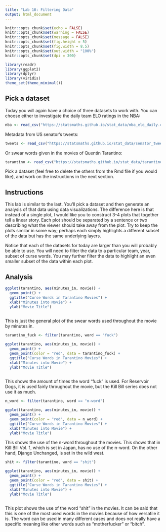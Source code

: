 ---
title: "Lab 10: Filtering Data"
output: html_document
---

```{r setup, include=FALSE}
knitr::opts_chunk$set(echo = FALSE)
knitr::opts_chunk$set(warning = FALSE)
knitr::opts_chunk$set(message = FALSE)
knitr::opts_chunk$set(fig.height = 5)
knitr::opts_chunk$set(fig.width = 8.5)
knitr::opts_chunk$set(out.width = "100%")
knitr::opts_chunk$set(dpi = 300)

library(readr)
library(ggplot2)
library(dplyr)
library(viridis)
theme_set(theme_minimal())
```

## Pick a dataset

Today you will again have a choice of three datasets to work with. You can
choose either to investigate the daily team ELO ratings in the NBA:

```{r}
nba <- read_csv("https://statsmaths.github.io/stat_data/nba_elo_daily.csv")
```

Metadata from US senator's tweets:

```{r}
tweets <- read_csv("https://statsmaths.github.io/stat_data/senator_tweets_meta.csv")
```

Or swear words given in the movies of Quentin Tarantino:

```{r}
tarantino <- read_csv("https://statsmaths.github.io/stat_data/tarantino.csv")
```

Pick a dataset (feel free to delete the others from the Rmd file if you would
like), and work on the instructions in the next section.

## Instructions

This lab is similar to the last. You'll pick a dataset and then generate an
analysis of that data using data visualizations. The difference here is that
instead of a single plot, I would like you to construct 3-4 plots that
together tell a linear story. Each plot should be separated by a sentence or
two describing what the viewer should take away from the plot. Try to keep the
plots similar in some way; perhaps each simply highlights a different subset
of the data but has the same underlying layers.

Notice that each of the datasets for today are larger than you will probably
be able to use. You will need to filter the data to a particular team, year,
subset of curse words. You may further filter the data to highlight an even
smaller subset of the data within each plot.

## Analysis

```{r}
ggplot(tarantino, aes(minutes_in, movie)) +
  geom_point() +
  ggtitle("Curse Words in Tarantino Movies") +
  xlab("Minutes into Movie") +
  ylab("Movie Title")
  
```

This is just the general plot of the swear words used throughout the movie by minutes in.

```{r}
tarantino_fuck <- filter(tarantino, word == "fuck")
```

```{r}
ggplot(tarantino, aes(minutes_in, movie)) +
  geom_point() +
  geom_point(color = "red", data = tarantino_fuck) +
  ggtitle("Curse Words in Tarantino Movies") +
  xlab("Minutes into Movie") +
  ylab("Movie Title")
  
```

This shows the amount of times the word "fuck" is used. For Reservoir Dogs, it is used fairly throughout the movie, but the Kill Bill series does not use it as much.

```{r}
n_word <- filter(tarantino, word == "n-word")
```

```{r}
ggplot(tarantino, aes(minutes_in, movie)) +
  geom_point() +
  geom_point(color = "red", data = n_word) +
  ggtitle("Curse Words in Tarantino Movies") +
  xlab("Minutes into Movie") +
  ylab("Movie Title")
```

This shows the use of the n-word throughout the movies. This shows that in Kill Bill Vol. 1, which is set in Japan, has no use of the n-word. On the other hand, Django Unchanged, is set in the wild west.

```{r}
shit <- filter(tarantino, word == "shit")
```

```{r}
ggplot(tarantino, aes(minutes_in, movie)) +
  geom_point() +
  geom_point(color = "red", data = shit) +
  ggtitle("Curse Words in Tarantino Movies") +
  xlab("Minutes into Movie") +
  ylab("Movie Title")
  
```

This plot shows the use of the word "shit" in the movies. It can be said that this is one of the most used words in the movies because of how versatile it is. The word can be used in many different cases and does not really have a specific meaning like other words such as "motherfucker" or "bitch".






